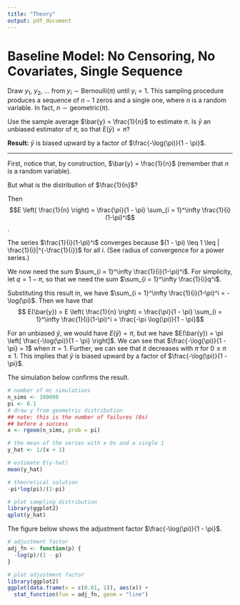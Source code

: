 ```yaml
---
title: "Theory"
output: pdf_document
---
```


# Baseline Model: No Censoring, No Covariates, Single Sequence

Draw $y_1$, $y_2$, ... from $y_i \sim \text{Bernoulli}(\pi)$ until $y_i = 1$. This sampling procedure produces a sequence of $n-1$ zeros and a single one, where $n$ is a random variable. In fact, $n \sim \text{geometric}(\pi)$.

Use the sample average $\bar{y} = \frac{1}{n}$ to estimate $\pi$. Is $\bar{y}$ an unbiased estimator of $\pi$, so that $E(\bar{y}) = \pi$?

**Result:** $\bar{y}$ is biased upward by a factor of $\frac{-\log(\pi)}{1 - \pi}$.

---

First, notice that, by construction, $\bar{y} = \frac{1}{n}$ (remember that $n$ is a random variable).

But what is the distribution of $\frac{1}{n}$?

\begin{align*}
P\left( \frac{1}{n} = 1 \right) &= \pi\\
P\left( \frac{1}{n} = \frac{1}{2} \right) &= (1-\pi)\pi\\
P\left( \frac{1}{n} = \frac{1}{3} \right) &= (1-\pi)^2\pi\\
&\vdots\\
P\left( \frac{1}{n} = \frac{1}{k} \right) &= (1-\pi)^{k-1}\pi\\
&\vdots\\
\end{align*}

Then $$E \left( \frac{1}{n} \right) = \frac{\pi}{1 - \pi} \sum_{i = 1}^\infty \frac{1}{i}(1-\pi)^i$$.

The series $\frac{1}{i}(1-\pi)^i$ converges because $(1 - \pi) \leq 1 \leq | \frac{1}{i}|^{-\frac{1}{i}}$ for all $i$. (See radius of convergence for a power series.)

We now need the sum $\sum_{i = 1}^\infty \frac{1}{i}(1-\pi)^i$. For simplicity, let $q = 1 - \pi$, so that we need the sum $\sum_{i = 1}^\infty \frac{1}{i}q^i$.

\begin{align*}
\sum_{i = 1}^\infty \frac{1}{i}q^i &= \sum_{i = 1}^\infty \int_0^q x^{(i - 1)} dx \text{ (by the F.T.C.)}\\
&=\int_0^q  \sum_{i = 1}^\infty  x^{(i - 1)} dx \text{ (sum of integrals equals the integral of sums)}\\
&=\int_0^q  \frac{1}{1 - x} dx \text{ (sum of a geometric series with $-1 < r < 1$)}\\
&=\int_1^{1 - q}  \frac{1}{u} (-du) \text{ (integration by substitution; let $u = 1-x$, $du = -dx$, adjust limits)}\\
&= -\log(u)\biggr\rvert_1^{1-q} \text{ ($\int \frac{1}{z}dz = \log(z) + C$ for  $z > 0$)}\\
&= -[\log(1-q) - \log(1)] \text{ (evaluate integral at limits)}\\
&= -\log(1-q) \text{ (simplify)}
\end{align*}

Substituting this result in, we have $\sum_{i = 1}^\infty \frac{1}{i}(1-\pi)^i = -\log(\pi)$. Then we have that 
$$ E(\bar{y}) = E \left( \frac{1}{n} \right) = \frac{\pi}{1 - \pi} \sum_{i = 1}^\infty \frac{1}{i}(1-\pi)^i = \frac{-\pi \log(\pi)}{1 - \pi}$$

For an unbiased $\hat{y}$, we would have $E(\bar{y}) = \pi$, but we have  $E(\bar{y}) = \pi \left[ \frac{-\log(\pi)}{1 - \pi}  \right]$. We can see that $\frac{-\log(\pi)}{1 - \pi} = 1$ when $\pi = 1$. Further, we can see that it decreases with $\pi$ for $0 \leq \pi \leq 1$. This implies that $\bar{y}$ is biased upward by a factor of $\frac{-\log(\pi)}{1 - \pi}$.

The simulation below confirms the result.

```r
# number of mc simulations
n_sims <- 100000
pi <- 0.1
# draw y from geometric distribution 
## note: this is the number of failures (0s) 
## before a success
x <- rgeom(n_sims, prob = pi) 

# the mean of the series with x 0s and a single 1
y_hat <- 1/(x + 1)

# estimate E(y-hat)
mean(y_hat)

# theoretical solution
-pi*log(pi)/(1-pi)

# plot sampling distribution
library(ggplot2)
qplot(y_hat)
```


The figure below shows the adjustment factor $\frac{-\log(\pi)}{1 - \pi}$.

```r
# adjustment factor
adj_fn <- function(p) {
  -log(p)/(1 - p)
}

# plot adjustment factor
library(ggplot2)
ggplot(data.frame(x = c(0.01, 1)), aes(x)) +
  stat_function(fun = adj_fn, geom = "line")

```

